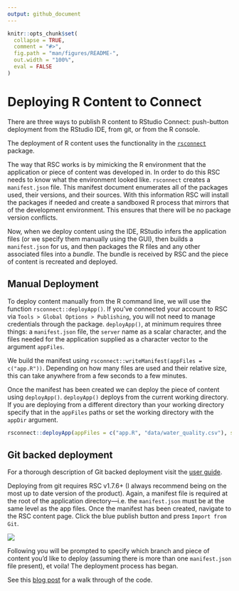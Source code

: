 ```yaml
---
output: github_document
---
```


<!-- README.md is generated from README.Rmd. Please edit that file -->

```r
knitr::opts_chunk$set(
  collapse = TRUE,
  comment = "#>",
  fig.path = "man/figures/README-",
  out.width = "100%",
  eval = FALSE
)
```
# Deploying R Content to Connect

There are three ways to publish R content to RStudio Connect: push-button deployment from the RStudio IDE, from git, or from the R console.

The deployment of R content uses the functionality in the [`rsconnect`](https://github.com/rstudio/rsconnect) package.

The way that RSC works is by mimicking the R environment that the application or piece of content was developed in.  In order to do this RSC needs to know what the environment looked like. `rsconnect` creates a `manifest.json` file. This manifest document enumerates all of the packages used, their versions, and their sources. With this information RSC will install the packages if needed and create a sandboxed R process that mirrors that of the development environment. This ensures that there will be no package version conflicts. 

Now, when we deploy content using the IDE, RStudio infers the application files (or we specify them manually using the GUI), then builds a `manifest.json` for us, and then packages the R files and any other associated files into a _bundle_. The bundle is received by RSC and the piece of content is recreated and deployed.

## Manual Deployment

To deploy content manually from the R command line, we will use the function `rsconnect::deployApp()`. If you've connected your account to RSC via `Tools > Global Options > Publishing`, you will not need to manage credentials through the package. `deployApp()`, at minimum requires three things: a `manifest.json` file, the `server` name as a scalar character, and the files needed for the application supplied as a character vector to the argument `appFiles`. 

We build the manifest using `rsconnect::writeManifest(appFiles = c("app.R"))`. Depending on how many files are used and their relative size, this can take anywhere from a few seconds to a few minutes. 

Once the manifest has been created we can deploy the piece of content using `deployApp()`. `deployApp()` deploys from the current working directory. If you are deploying from a different directory than your working directory specify that in the `appFiles` paths or set the working directory with the `appDir` argument.

```r
rsconnect::deployApp(appFiles = c("app.R", "data/water_quality.csv"), server = "server-name")
```

## Git backed deployment 

For a thorough description of Git backed deployment visit the [user guide](https://docs.rstudio.com/connect/user/git-backed/). 

Deploying from git requires RSC v1.7.6+ (I always recommend being on the most up to date version of the product). Again, a manifest file is required at the root of the application directory—i.e. the `manifest.json` must be at the same level as the app files. Once the manifest has been created, navigate to the RSC content page. Click the blue publish button and press `Import from Git`. 

![](https://docs.rstudio.com/connect/user/images/screenshots/import-from-git.png)

Following you will be prompted to specify which branch and piece of content you'd like to deploy (assuming there is more than one `manifest.json` file present), et voila! The deployment process has began. 


See this [blog post](http://josiahparry.com/post/2019-08-09-epa-waterquality/) for a walk through of the code. 